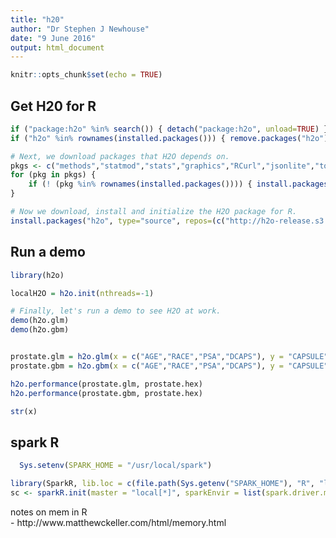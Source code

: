 ```yaml
---
title: "h20"
author: "Dr Stephen J Newhouse"
date: "9 June 2016"
output: html_document
---
```


```r
knitr::opts_chunk$set(echo = TRUE)
```


## Get H20 for R

```r
if ("package:h2o" %in% search()) { detach("package:h2o", unload=TRUE) }
if ("h2o" %in% rownames(installed.packages())) { remove.packages("h2o") }

# Next, we download packages that H2O depends on.
pkgs <- c("methods","statmod","stats","graphics","RCurl","jsonlite","tools","utils")
for (pkg in pkgs) {
    if (! (pkg %in% rownames(installed.packages()))) { install.packages(pkg) }
}

# Now we download, install and initialize the H2O package for R.
install.packages("h2o", type="source", repos=(c("http://h2o-release.s3.amazonaws.com/h2o/rel-turchin/8/R")))
```

## Run a demo

```r
library(h2o)

localH2O = h2o.init(nthreads=-1)

# Finally, let's run a demo to see H2O at work.
demo(h2o.glm)
demo(h2o.gbm)


prostate.glm = h2o.glm(x = c("AGE","RACE","PSA","DCAPS"), y = "CAPSULE", training_frame = prostate.hex, family = "binomial", alpha = c(0,0.5,1.0))
prostate.gbm = h2o.gbm(x = c("AGE","RACE","PSA","DCAPS"), y = "CAPSULE", training_frame = prostate.hex)

h2o.performance(prostate.glm, prostate.hex)
h2o.performance(prostate.gbm, prostate.hex)

str(x)

```


## spark R

```r
  Sys.setenv(SPARK_HOME = "/usr/local/spark")

library(SparkR, lib.loc = c(file.path(Sys.getenv("SPARK_HOME"), "R", "lib")))
sc <- sparkR.init(master = "local[*]", sparkEnvir = list(spark.driver.memory="2g"))

```


notes on mem in R  
- http://www.matthewckeller.com/html/memory.html